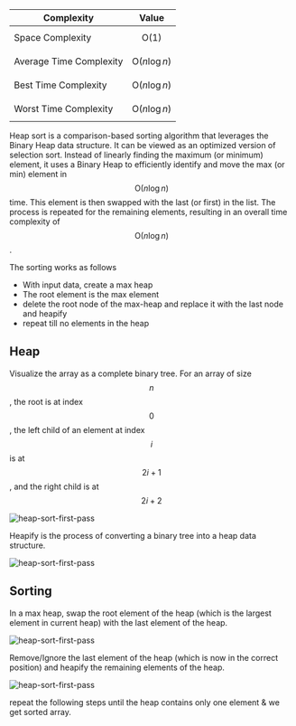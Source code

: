 | Complexity              | Value                  |
| ----------------------- | ---------------------- |
| Space Complexity        | $$\text{O}(1)$$        |
| Average Time Complexity | $$\text{O}(n\log{n})$$ |
| Best Time Complexity    | $$\text{O}(n\log{n})$$ |
| Worst Time Complexity   | $$\text{O}(n\log{n})$$ |

Heap sort is a comparison-based sorting algorithm that leverages the Binary Heap data structure. It can be viewed as an optimized version of selection sort. Instead of linearly finding the maximum (or minimum) element, it uses a Binary Heap to efficiently identify and move the max (or min) element in $$\text{O}(n\log{n})$$ time. This element is then swapped with the last (or first) in the list. The process is repeated for the remaining elements, resulting in an overall time complexity of $$\text{O}(n\log{n})$$.

The sorting works as follows

- With input data, create a max heap
- The root element is the max element
- delete the root node of the max-heap and replace it with the last node and heapify
- repeat till no elements in the heap

## Heap

Visualize the array as a complete binary tree. For an array of size $$n$$, the root is at index $$0$$, the left child of an element at index $$i$$ is at $$2i + 1$$, and the right child is at $$2i + 2$$

<img src="/images/sort/bubble-sort/IMG_0039.JPG" alt="heap-sort-first-pass" />

Heapify is the process of converting a binary tree into a heap data structure.

<img src="/images/sort/bubble-sort/IMG_0040.JPG" alt="heap-sort-first-pass" />

## Sorting

In a max heap, swap the root element of the heap (which is the largest element in current heap) with the last element of the heap.

<img src="/images/sort/bubble-sort/IMG_0041.JPG" alt="heap-sort-first-pass" />

Remove/Ignore the last element of the heap (which is now in the correct position) and heapify the remaining elements of the heap.

<img src="/images/sort/bubble-sort/IMG_0042.JPG" alt="heap-sort-first-pass" />

repeat the following steps until the heap contains only one element & we get sorted array.
